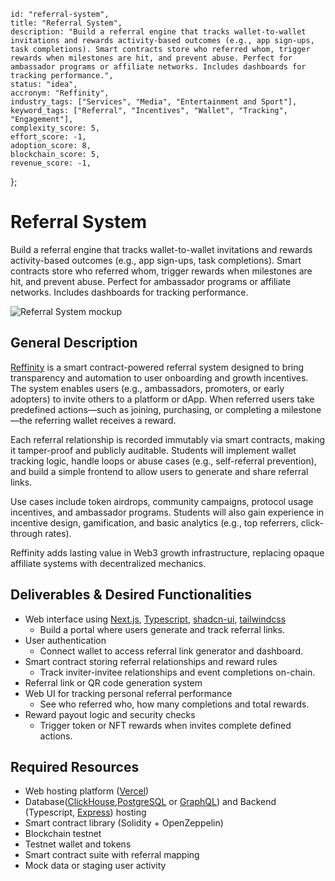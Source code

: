     id: "referral-system",
    title: "Referral System",
    description: "Build a referral engine that tracks wallet-to-wallet invitations and rewards activity-based outcomes (e.g., app sign-ups, task completions). Smart contracts store who referred whom, trigger rewards when milestones are hit, and prevent abuse. Perfect for ambassador programs or affiliate networks. Includes dashboards for tracking performance.",
    status: "idea",
    accronym: "Reffinity",
    industry_tags: ["Services", "Media", "Entertainment and Sport"],
    keyword_tags: ["Referral", "Incentives", "Wallet", "Tracking", "Engagement"],
    complexity_score: 5,
    effort_score: -1,
    adoption_score: 8,
    blockchain_score: 5,
    revenue_score: -1,
};

# Referral System

Build a referral engine that tracks wallet-to-wallet invitations and rewards activity-based outcomes (e.g., app sign-ups, task completions). Smart contracts store who referred whom, trigger rewards when milestones are hit, and prevent abuse. Perfect for ambassador programs or affiliate networks. Includes dashboards for tracking performance.

![Referral System mockup](/images/project/referral-system.jpg)

## General Description

[Reffinity](https://reffinity.monark.io) is a smart contract-powered referral system designed to bring transparency and automation to user onboarding and growth incentives. The system enables users (e.g., ambassadors, promoters, or early adopters) to invite others to a platform or dApp. When referred users take predefined actions—such as joining, purchasing, or completing a milestone—the referring wallet receives a reward.

Each referral relationship is recorded immutably via smart contracts, making it tamper-proof and publicly auditable. Students will implement wallet tracking logic, handle loops or abuse cases (e.g., self-referral prevention), and build a simple frontend to allow users to generate and share referral links.

Use cases include token airdrops, community campaigns, protocol usage incentives, and ambassador programs. Students will also gain experience in incentive design, gamification, and basic analytics (e.g., top referrers, click-through rates).

Reffinity adds lasting value in Web3 growth infrastructure, replacing opaque affiliate systems with decentralized mechanics.

## Deliverables & Desired Functionalities

- Web interface using [Next.js](https://nextjs.org/), [Typescript](https://www.typescriptlang.org/), [shadcn-ui](https://ui.shadcn.com/), [tailwindcss](https://tailwindcss.com/)
   - Build a portal where users generate and track referral links.
- User authentication 
   - Connect wallet to access referral link generator and dashboard.
- Smart contract storing referral relationships and reward rules
   - Track inviter-invitee relationships and event completions on-chain.
- Referral link or QR code generation system
- Web UI for tracking personal referral performance
   - See who referred who, how many completions and total rewards.
- Reward payout logic and security checks
   - Trigger token or NFT rewards when invites complete defined actions.

## Required Resources

- Web hosting platform ([Vercel](https://www.vercel.com/))
- Database([ClickHouse](https://clickhouse.com/),[PostgreSQL](https://www.postgresql.org/) or [GraphQL](https://graphql.org/)) and Backend (Typescript, [Express](https://expressjs.com/)) hosting
- Smart contract library (Solidity + OpenZeppelin)
- Blockchain testnet
- Testnet wallet and tokens
- Smart contract suite with referral mapping
- Mock data or staging user activity

